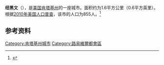 {{Infobox City 
|chinese_name = 纽黑文
|official_name = New Haven
|image_flag = 
|image_seal = 
|image_skyline = 
|image_map = KYMap-doton-NewHaven.PNG
|map_caption =
|subdivision_type = [[國家|國家]]
|subdivision_name = {{USA}}
|leader_title = 
|leader_name = 
|subdivision_type1 = [[美國行政區劃|州]]
|subdivision_name1 = [[肯塔基州|肯塔基州]]
|subdivision_type2 = [[肯塔基州行政区划|县]]
|subdivision_name2 = Nelson
|found_date = 
|area_total = 1.6
|area_land = 
|area_water = 
|population_as_of = 2010
|population_total = 855
|population_density = 
|timezone = 
|utc_offset = 
|timezone_DST = 
|utc_offset_DST = 
}}

'''纽黑文'''（{{lang-en|New Haven}}），是[[美国|美国]][[肯塔基州|肯塔基州]]的一座城市。面积约为1.6平方公里（0.6平方英里）。根据[[2010年美国人口普查|2010年美国人口普查]]，该市的人口为855人。<ref name=census>{{cite web |url = http://www.census.gov/prod/www/abs/decennial/ |title = Census of Population and Housing |publisher = U.S. Census Bureau |accessdate = November 18, 2011 |archive-url = https://web.archive.org/web/20060208103743/http://www.census.gov/prod/www/abs/decennial/ |archive-date = 2006-02-08 |dead-url = yes }}</ref>

== 参考资料 ==
{{reflist}}

[[Category:肯塔基州城市|Category:肯塔基州城市]]
[[Category:路易維爾都會區|Category:路易維爾都會區]]


{{Kentucky-stub}}